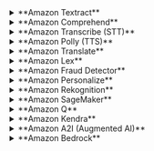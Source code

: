 
<details>
    <summary> **Amazon Textract** </summary>
    
    **What it is:**  
    Amazon Textract extracts printed and handwritten text, tables, and forms from scanned documents using OCR (Optical Character Recognition).

    **Typical Use Cases:**
    - Automating form processing (e.g., tax, insurance)
    - Digitizing PDFs and scanned documents
    - Extracting structured data for analysis

    [Learn more](https://aws.amazon.com/textract/) 
</details>
<details>
    <summary> **Amazon Comprehend** </summary>

    **What it is:**  
    Amazon Comprehend is a Natural Language Processing (NLP) service that uses ML to uncover insights from text — like identifying entities, language, sentiment, and key phrases.

    **Typical Use Cases:**
    - Analyzing customer feedback
    - Tagging documents automatically
    - Detecting personally identifiable information (PII)

    [Learn more](https://aws.amazon.com/comprehend/)
</details>
<details>
    <summary> **Amazon Transcribe (STT)** </summary>
    
    **What it is:**  
    Amazon Transcribe converts audio into accurate, readable text using ASR (Automatic Speech Recognition). It supports real-time and batch transcription.

    **Typical Use Cases:**
    - Meeting transcriptions
    - Voice command logging
    - Subtitles for audio/video content

    [Learn more](https://aws.amazon.com/transcribe/) 
</details>
<details>
    <summary> **Amazon Polly (TTS)** </summary>
    
    **What it is:**  
    Amazon Polly converts text into natural-sounding human speech using advanced deep learning technologies. It supports dozens of languages and voice styles.

    **Typical Use Cases:**
    - Reading text aloud for accessibility
    - Creating voice responses for chatbots
    - Generating audio for training content or news

    [Learn more](https://aws.amazon.com/polly/)
</details>
<details>
    <summary> **Amazon Translate** </summary>

    **What it is:**  
    Amazon Translate is a neural machine translation service that allows real-time and batch translation between dozens of languages.

    **Typical Use Cases:**
    - Multilingual chat applications
    - Document localization
    - Translating user-generated content

    [Learn more](https://aws.amazon.com/translate/) 
</details>
<details>
    <summary> **Amazon Lex** </summary>
    
    **What it is:**  
    Amazon Lex is a service for building conversational interfaces using voice and text — similar to how Alexa works. It combines Automatic Speech Recognition (ASR) and Natural Language Understanding (NLU).

    **Typical Use Cases:**
    - Customer support chatbots
    - Voice-enabled apps and IVRs
    - Automated service desks

    [Learn more](https://aws.amazon.com/lex/)
</details>
<details>
    <summary> **Amazon Fraud Detector** </summary>
    
    **What it is:**  
    Amazon Fraud Detector helps detect potentially fraudulent activities in real time using pre-built ML models tailored to fraud detection scenarios.

    **Typical Use Cases:**
    - Identifying suspicious online account signups
    - Flagging fraudulent payment attempts
    - Detecting identity theft in transactions

    [Learn more](https://aws.amazon.com/comprehend/)
</details>
<details>
    <summary> **Amazon Personalize** </summary>
    
    **What it is:**  
    Amazon Personalize is a real-time recommendation engine that creates personalized user experiences using your own data — no ML experience required.

    **Typical Use Cases:**
    - Personalized product recommendations
    - Video or music streaming suggestions
    - Content ranking based on user behavior

    [Learn more](https://aws.amazon.com/personalize/)
</details>
<details>
    <summary> **Amazon Rekognition** </summary>
    
    **What it is:**  
    Amazon Q is a generative AI assistant embedded within the AWS ecosystem. It helps developers and IT teams understand AWS services, generate code, and troubleshoot infrastructure using natural language.

    **Typical Use Cases:**
    - Explaining AWS concepts and CLI commands
    - Generating infrastructure-as-code (e.g., CloudFormation)
    - Helping users navigate AWS Console faster

    [Learn more](https://aws.amazon.com/rekognition/) 
</details>
<details>
    <summary> **Amazon SageMaker** </summary>
    
    **What it is:**  
    Amazon SageMaker is a comprehensive platform to build, train, tune, and deploy custom machine learning models. It supports everything from data prep to production deployment.

    **Typical Use Cases:**
    - Training deep learning models (e.g., NLP, vision)
    - Hosting and serving models at scale
    - Creating MLOps pipelines

    [Learn more](https://aws.amazon.com/sagemaker/) 
</details>
<details>
    <summary> **Amazon Q** </summary>
    
    **What it is:**  
    Amazon Q is a generative AI assistant embedded within the AWS ecosystem. It helps developers and IT teams understand AWS services, generate code, and troubleshoot infrastructure using natural language.

    **Typical Use Cases:**
    - Explaining AWS concepts and CLI commands
    - Generating infrastructure-as-code (e.g., CloudFormation)
    - Helping users navigate AWS Console faster

    <details>
        <summary> **Amazon Q Business** </summary>

        **What it is:**  
        Amazon Q Business allows employees to **ask natural language questions** and receive accurate answers based on internal company data.

        **Key Features:**
        - Connects to data sources such as **SharePoint, Confluence, Salesforce, Slack, S3**, and more.
        - Uses **Retrieval-Augmented Generation (RAG)** to ground answers in your organization’s documents.
        - Maintains **enterprise security** by respecting identity and access permissions.

        **Typical Use Cases:**
        - Ask: “What is our company’s refund policy?” and get a direct answer from internal PDFs or wikis.
        - Help HR, finance, and operations teams self-serve without IT intervention.
        - Analyze and summarize knowledge spread across internal systems.

        **Why it matters:**  
        It enables **secure, company-specific knowledge access** for non-technical employees without needing custom AI development.
    </details>
    <details>
        <summary> **Amazon Q Developer** </summary>
        
        **What it is:**  
        Amazon Q Developer is optimized for **technical users** like developers, DevOps engineers, and data scientists. It enables **natural language interaction with AWS services**.

        **Key Features:**
        - Embedded in the **AWS Console**, **IDE (via Amazon CodeWhisperer)**, and **CLI**.
        - Generates and explains **Infrastructure as Code** (CloudFormation, Terraform, CDK).
        - Understands your AWS environment and offers **context-aware** suggestions.

        **Typical Use Cases:**
        - Ask: “How do I create an S3 bucket with versioning using CloudFormation?”
        - Troubleshoot: “Why is my Lambda function failing with a 502 error?”
        - Generate code snippets for APIs, AWS SDK calls, SageMaker notebooks, etc.

        **Why it matters:**  
        It significantly **accelerates development and operations workflows**, helping teams build and manage AWS infrastructure more efficiently.
    </details>
    [Learn more](https://aws.amazon.com/q/)
</details>


<details>
    <summary> **Amazon Kendra** </summary>
    
    - **What it is:** An intelligent enterprise search engine with natural language support.
    - **Use Case:** Enterprise document search, FAQ chatbots.

    [Learn more](https://aws.amazon.com/kendra/)
</details>
<details>
    <summary> **Amazon A2I (Augmented AI)** </summary>
    
    **What it is:**  
    Amazon A2I (Augmented AI) helps you build workflows that include human review of ML predictions. It’s especially useful when ML confidence is low or when regulatory compliance requires human checks.

    **Typical Use Cases:**
    - Reviewing document processing results (e.g., from Textract)
    - Moderating sensitive content flagged by Rekognition
    - Validating NLP classification outputs

    [Learn more](https://aws.amazon.com/augmented-ai/)
</details>
<details>
    <summary> **Amazon Bedrock** </summary>
    
    **What it is:**  
    Amazon Bedrock is a serverless platform that allows you to build and scale generative AI applications using foundation models (FMs) from leading providers (Anthropic, Meta, Cohere, etc.) — all without managing infrastructure.

    **Typical Use Cases:**
    - Building chatbots, text summarizers, or content generators
    - Retrieval-Augmented Generation (RAG) via Knowledge Bases
    - Language translation, classification, and embedding generation

    [Learn more](https://aws.amazon.com/bedrock/)
</details>